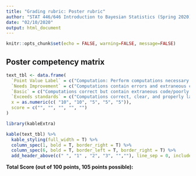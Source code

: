---
title: "Grading rubric: Poster rubric"
author: "STAT 446/646 Introduction to Bayesian Statistics (Spring 2020)"
date: "02/10/2020"
output: html_document
---

```{r setup, include=FALSE}
knitr::opts_chunk$set(echo = FALSE, warning=FALSE, message=FALSE)
```

## Poster competency matrix

```{r, echo = FALSE}
text_tbl <- data.frame(
  `Point Value Label` = c("Computation: Perform computations necessary for the data analysis", "Analysis: Choose and carry out analysis appropriate for data and context. MUST USE BAYESIAN STATISTICS!", "Synthesis: Bring together the analysis and interpret results in context", "Visual: Communicate findings graphically clearly, precisely, and concisely", "Written: Communicate findings in writing clearly, precisely, and concisely"),
  `Needs Improvement` = c("Computations contain errors and extraneous code.", "Choice of analysis is overly simplistic, irrelevant, inappropriate for the data, or missing key component(s).", "Conclusions are missing, incorrect, or unsupported.", "Inappropriate choice of plots; poorly labeled plots; plots missing.", "Explanation is illogical, incorrect, or incoherent."),
  `Basic` = c("Computations correct but contain extraneous code/poorly organized/uncommented.","Analysis appropriate, but incomplete and important features and assumptions not made explicit","Conclusions are reasonable, but partially correct or partially complete.","Plots convey information correctly but lack context for interpretation.","Explanation is partially correct but incomplete or unconvincing."),
  `Exceeds standards` = c("Computations correct, clear, and properly labeled.","Analysis appropriate, complete, advanced, relevant, and informative.","Relevant conclusions explicitly connected to analysis and context.","Plots convey information correctly with adequate and appropriate connections.","Explanation is correct, complete, and convincing."),
  x = as.numeric(c( "10", "10", "5", "5", "5")),
  score = c("", "", "", "", "")
)
```
```{r, echo = FALSE}
library(kableExtra)

kable(text_tbl) %>%
  kable_styling(full_width = T) %>%
  column_spec(1, bold = T, border_right = T) %>%
  column_spec(6, bold = T, border_left = T, border_right = T) %>%
  add_header_above(c(" ", "1" , "2", "3", "",""), line_sep = 0, include_empty = T)


```
**Total Score (out of 100 points, 105 points possible):**
